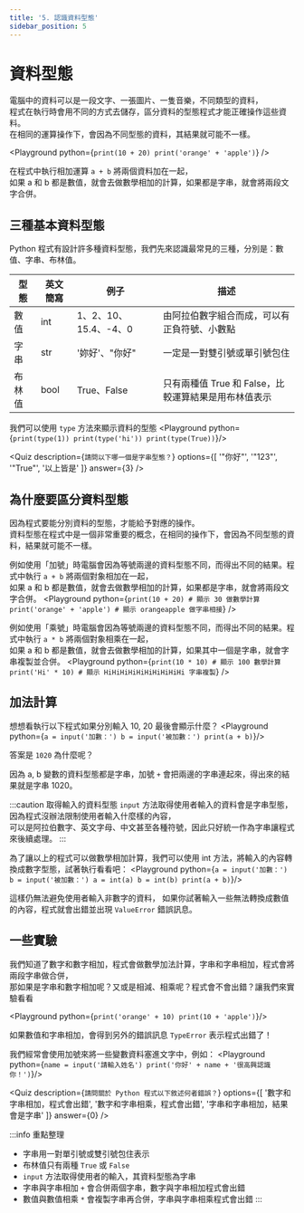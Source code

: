 ```yaml
---
title: '5. 認識資料型態'
sidebar_position: 5
---
```


# 資料型態
電腦中的資料可以是一段文字、一張圖片、一隻音樂，不同類型的資料，<br/>
程式在執行時會用不同的方式去儲存，區分資料的型態程式才能正確操作這些資料。<br/>
在相同的運算操作下，會因為不同型態的資料，其結果就可能不一樣。

<Playground python={`
print(10 + 20)
print('orange' + 'apple')
`} />

在程式中執行相加運算 `a + b` 將兩個資料加在一起，<br/>
如果 a 和 b 都是數值，就會去做數學相加的計算，如果都是字串，就會將兩段文字合併。

## 三種基本資料型態
Python 程式有設計許多種資料型態，我們先來認識最常見的三種，分別是：數值、字串、布林值。

|型態|英文簡寫|例子|描述|
|-|-|-|-|
|數值|int|1、2、10、15.4、-4、0|由阿拉伯數字組合而成，可以有正負符號、小數點|
|字串|str|'妳好'、"你好"|一定是一對雙引號或單引號包住|
|布林值|bool|True、False|只有兩種值 True 和 False，比較運算結果是用布林值表示|

我們可以使用 `type` 方法來顯示資料的型態
<Playground python={`
print(type(1))
print(type('hi'))
print(type(True))
`}/>

<Quiz
  description={`請問以下哪一個是字串型態？`}
  options={[
    '"你好"',
    '"123"',
    '"True"',
    '以上皆是'
  ]}
  answer={3}
/>

## 為什麼要區分資料型態
因為程式要能分別資料的型態，才能給予對應的操作。<br/>
資料型態在程式中是一個非常重要的概念，在相同的操作下，會因為不同型態的資料，結果就可能不一樣。

例如使用「加號」時電腦會因為等號兩邊的資料型態不同，而得出不同的結果。程式中執行 `a + b` 將兩個對象相加在一起，<br/>
如果 a 和 b 都是數值，就會去做數學相加的計算，如果都是字串，就會將兩段文字合併。
<Playground python={`
print(10 + 20) # 顯示 30 做數學計算
print('orange' + 'apple') # 顯示 orangeapple 做字串相接
`} />

例如使用「乘號」時電腦會因為等號兩邊的資料型態不同，而得出不同的結果。程式中執行 `a * b` 將兩個對象相乘在一起，<br/>
如果 a 和 b 都是數值，就會去做數學相加的計算，如果其中一個是字串，就會字串複製並合併。
<Playground python={`
print(10 * 10) # 顯示 100 數學計算
print('Hi' * 10) # 顯示 HiHiHiHiHiHiHiHiHiHi 字串複製
`} />

## 加法計算
想想看執行以下程式如果分別輸入 10, 20 最後會顯示什麼？
<Playground python={`
a = input('加數：')
b = input('被加數：')
print(a + b)
`}/>

答案是 `1020` 為什麼呢？

因為 a, b 變數的資料型態都是字串，加號 `+` 會把兩邊的字串連起來，得出來的結果就是字串 1020。

:::caution 取得輸入的資料型態
`input` 方法取得使用者輸入的資料會是字串型態，因為程式沒辦法限制使用者輸入什麼樣的內容，<br/>
可以是阿拉伯數字、英文字母、中文甚至各種符號，因此只好統一作為字串讓程式來後續處理。
:::

為了讓以上的程式可以做數學相加計算，我們可以使用 int 方法，將輸入的內容轉換成數字型態，試著執行看看吧：
<Playground python={`
a = input('加數：')
b = input('被加數：')
a = int(a)
b = int(b)
print(a + b)
`}/>

這樣仍無法避免使用者輸入非數字的資料，
如果你試著輸入一些無法轉換成數值的內容，程式就會出錯並出現 `ValueError` 錯誤訊息。

## 一些實驗
我們知道了數字和數字相加，程式會做數學加法計算，字串和字串相加，程式會將兩段字串做合併，<br/>
那如果是字串和數字相加呢？又或是相減、相乘呢？程式會不會出錯？讓我們來實驗看看

<Playground python={`
print('orange' + 10)
print(10 + 'apple')
`}/>

如果數值和字串相加，會得到另外的錯誤訊息 `TypeError` 表示程式出錯了！

我們經常會使用加號來將一些變數資料塞進文字中，例如：
<Playground python={`
name = input('請輸入姓名')
print('你好' + name + '很高興認識你！')
`}/>

<Quiz
  description={`請問關於 Python 程式以下敘述何者錯誤？`}
  options={[
    '數字和字串相加，程式會出錯',
    '數字和字串相乘，程式會出錯',
    '字串和字串相加，結果會是字串'
  ]}
  answer={0}
/>

:::info 重點整理
* 字串用一對單引號或雙引號包住表示
* 布林值只有兩種 `True` 或 `False`
* `input` 方法取得使用者的輸入，其資料型態為字串
* 字串與字串相加 `+` 會合併兩個字串，數字與字串相加程式會出錯
* 數值與數值相乘 `*` 會複製字串再合併，字串與字串相乘程式會出錯
:::